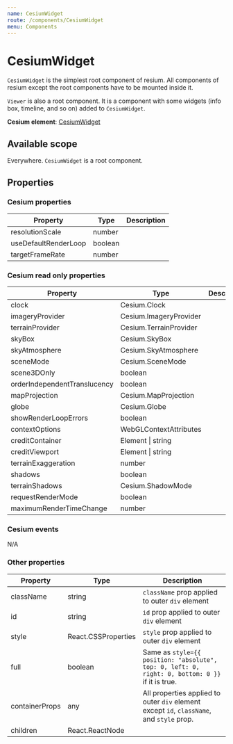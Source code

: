 ```yaml
---
name: CesiumWidget
route: /components/CesiumWidget
menu: Components
---
```



# CesiumWidget

`CesiumWidget` is the simplest root component of resium. All components of resium except the root components have to be mounted inside it.

`Viewer` is also a root component. It is a component with some widgets (info box, timeline, and so on) added to `CesiumWidget`.

**Cesium element**: [CesiumWidget](https://cesiumjs.org/Cesium/Build/Documentation/CesiumWidget.html)

<Playground>
  <CesiumWidget full />
</Playground>

## Available scope

Everywhere. `CesiumWidget` is a root component. 

## Properties

### Cesium properties

| Property | Type | Description |
|--|--|--|
| resolutionScale | number | |
| useDefaultRenderLoop | boolean | |
| targetFrameRate | number | |

### Cesium read only properties

| Property | Type | Description |
|--|--|--|
| clock | Cesium.Clock | |
| imageryProvider | Cesium.ImageryProvider | |
| terrainProvider | Cesium.TerrainProvider | |
| skyBox | Cesium.SkyBox | |
| skyAtmosphere | Cesium.SkyAtmosphere | |
| sceneMode | Cesium.SceneMode | |
| scene3DOnly | boolean | |
| orderIndependentTranslucency | boolean | |
| mapProjection | Cesium.MapProjection | |
| globe | Cesium.Globe | |
| showRenderLoopErrors | boolean | |
| contextOptions | WebGLContextAttributes | |
| creditContainer | Element &#124; string | |
| creditViewport | Element &#124; string | |
| terrainExaggeration | number | |
| shadows | boolean | |
| terrainShadows | Cesium.ShadowMode | |
| requestRenderMode | boolean | |
| maximumRenderTimeChange | number | |

### Cesium events

N/A

### Other properties

| Property | Type | Description |
|--|--|--|
| className | string | `className` prop applied to outer `div` element |
| id | string | `id` prop applied to outer `div` element |
| style | React.CSSProperties | `style` prop applied to outer `div` element |
| full | boolean | Same as `style={{ position: "absolute", top: 0, left: 0, right: 0, bottom: 0 }}` if it is true. |
| containerProps | any | All properties applied to outer `div` element except `id`, `className`, and `style` prop. |
| children | React.ReactNode | |
